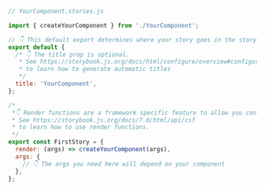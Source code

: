 ```js
// YourComponent.stories.js

import { createYourComponent } from './YourComponent';

// 👇 This default export determines where your story goes in the story list
export default {
  /* 👇 The title prop is optional.
   * See https://storybook.js.org/docs/html/configure/overview#configure-story-loading
   * to learn how to generate automatic titles
   */
  title: 'YourComponent',
};

/*
 *👇 Render functions are a framework specific feature to allow you control on how the component renders.
 * See https://storybook.js.org/docs/7.0/html/api/csf
 * to learn how to use render functions.
 */
export const FirstStory = {
  render: (args) => createYourComponent(args),
  args: {
    // 👇 The args you need here will depend on your component
  },
};
```
